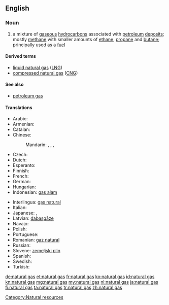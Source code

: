 ==English==
{{wikipedia}}

===Noun===
{{en-noun|head=[[natural]] [[gas]]|pl=natural gases|-}}

# a mixture of [[gaseous]] [[hydrocarbon]]s associated with [[petroleum]] [[deposit]]s; mostly [[methane]] with smaller amounts of [[ethane]], [[propane]] and [[butane]]; principally used as a [[fuel]]

====Derived terms====
* [[liquid natural gas]] ([[LNG]])
* [[compressed natural gas]] ([[CNG]])

====See also====
* [[petroleum gas]]

====Translations====
{{trans-top|mixture of gaseous hydrocarbons associated with petroleum deposits}}
* Arabic: {{t-|ar|غاز طبيعي|m|tr=ghaaz Tabii3iy}}
* Armenian: {{t|hy|բնական գազ|tr=bnakan gaz|sc=Armn}}
* Catalan: {{t-|ca|gas natural|m}}
* Chinese:
*: Mandarin: {{t-|cmn|天然氣|sc=Hani}}, {{t-|cmn|天然气|tr=tiānránqì|sc=Hani}}, {{t|cmn|天然煤氣|sc=Hani}}, {{t|cmn|天然煤气|tr=tiānrán méiqì|sc=Hani}}
* Czech: {{t-|cs|zemní plyn|m}}
* Dutch: {{t+|nl|aardgas|n}}
* Esperanto: {{t+|eo|tergaso}}
* Finnish: {{t+|fi|maakaasu}}
* French: {{t+|fr|gaz naturel|m}}
* German: {{t+|de|Erdgas|n}}
* Hungarian: {{t+|hu|földgáz}}
* Indonesian: [[gas alam]]
{{trans-mid}}
* Interlingua: [[gas natural]]
* Italian: {{t-|it|gas naturale|m}}
* Japanese: {{t-|ja|天然ガス|tr=てんねんガス, tennen-gasu}}, {{t-|ja|市ガス|tr=しガス, shi-gasu}}
* Latvian: [[dabasgāze]] {{f}}
* Navajo: {{tø|nv|níłchʼi łikoní}}
* Polish: {{t+|pl|gaz ziemny|m}}
* Portuguese: {{t+|pt|gás natural|m}}
* Romanian: [[gaz natural]] {{n}}
* Russian: {{t+|ru|природный газ|m|tr=priródnyj gaz}}
* Slovene: [[zemeljski plin]] {{m}}
* Spanish: {{t+|es|gas natural|m}}
* Swedish: {{t+|sv|naturgas|c}}
* Turkish: {{t+|tr|doğal gaz}}
{{trans-bottom}}

[[Category:Natural resources]]

[[de:natural gas]]
[[et:natural gas]]
[[fr:natural gas]]
[[ko:natural gas]]
[[id:natural gas]]
[[kn:natural gas]]
[[mg:natural gas]]
[[my:natural gas]]
[[nl:natural gas]]
[[ja:natural gas]]
[[fi:natural gas]]
[[ta:natural gas]]
[[tr:natural gas]]
[[zh:natural gas]]